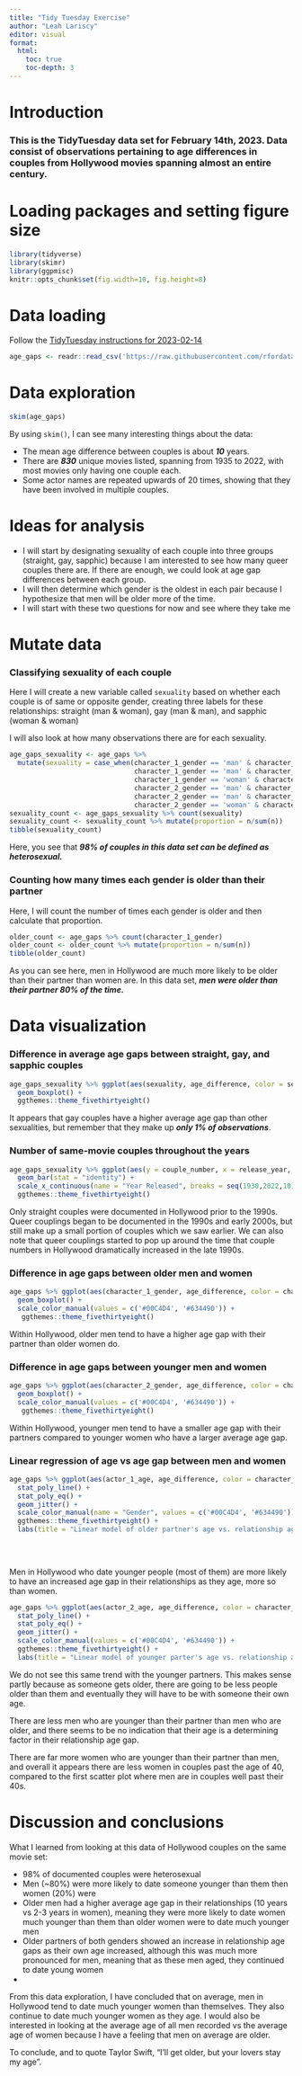 ```yaml
---
title: "Tidy Tuesday Exercise"
author: "Leah Lariscy"
editor: visual
format:
  html:
    toc: true
    toc-depth: 3
---
```


# Introduction

### This is the TidyTuesday data set for February 14th, 2023. Data consist of observations pertaining to age differences in couples from Hollywood movies spanning almost an entire century.

# Loading packages and setting figure size

```r
library(tidyverse)
library(skimr)
library(ggpmisc)
knitr::opts_chunk$set(fig.width=10, fig.height=8) 
```

# Data loading

Follow the [TidyTuesday instructions for 2023-02-14](https://github.com/rfordatascience/tidytuesday/blob/master/data/2023/2023-02-14/readme.md)

```r
age_gaps <- readr::read_csv('https://raw.githubusercontent.com/rfordatascience/tidytuesday/master/data/2023/2023-02-14/age_gaps.csv')
```

# Data exploration

```r
skim(age_gaps)
```

By using `skim()`, I can see many interesting things about the data:

-   The mean age difference between couples is about ***10*** years.
-   There are ***830*** unique movies listed, spanning from 1935 to 2022, with most movies only having one couple each.
-   Some actor names are repeated upwards of 20 times, showing that they have been involved in multiple couples.


# Ideas for analysis

-   I will start by designating sexuality of each couple into three groups (straight, gay, sapphic) because I am interested to see how many queer couples there are. If there are enough, we could look at age gap differences between each group.
-   I will then determine which gender is the oldest in each pair because I hypothesize that men will be older more of the time. 
-   I will start with these two questions for now and see where they take me

# Mutate data

### Classifying sexuality of each couple
Here I will create a new variable called `sexuality` based on whether each couple is of same or opposite gender, creating three labels for these relationships: straight (man & woman), gay (man & man), and sapphic (woman & woman)

I will also look at how many observations there are for each sexuality.

```r
age_gaps_sexuality <- age_gaps %>% 
  mutate(sexuality = case_when(character_1_gender == 'man' & character_2_gender == 'woman' ~ 'straight',
                               character_1_gender == 'man' & character_2_gender == 'man' ~ 'gay',
                               character_1_gender == 'woman' & character_2_gender == 'woman' ~ 'sapphic',
                               character_2_gender == 'man' & character_1_gender == 'woman' ~ 'straight',
                               character_2_gender == 'man' & character_1_gender == 'man' ~ 'gay',
                               character_2_gender == 'woman' & character_1_gender == 'woman' ~ 'sapphic'))
sexuality_count <- age_gaps_sexuality %>% count(sexuality)
sexuality_count <- sexuality_count %>% mutate(proportion = n/sum(n))
tibble(sexuality_count)
```
Here, you see that ***98% of couples in this data set can be defined as heterosexual.***

### Counting how many times each gender is older than their partner
Here, I will count the number of times each gender is older and then calculate that proportion.

```r
older_count <- age_gaps %>% count(character_1_gender)
older_count <- older_count %>% mutate(proportion = n/sum(n))
tibble(older_count)
```

As you can see here, men in Hollywood are much more likely to be older than their partner than women are. In this data set, ***men were older than their partner 80% of the time.***

# Data visualization

### Difference in average age gaps between straight, gay, and sapphic couples

```r
age_gaps_sexuality %>% ggplot(aes(sexuality, age_difference, color = sexuality)) +
  geom_boxplot() +
  ggthemes::theme_fivethirtyeight()
```
It appears that gay couples have a higher average age gap than other sexualities, but remember that they make up ***only 1% of observations***.

### Number of same-movie couples throughout the years
```r
age_gaps_sexuality %>% ggplot(aes(y = couple_number, x = release_year, fill = sexuality)) + 
  geom_bar(stat = "identity") +
  scale_x_continuous(name = "Year Released", breaks = seq(1930,2022,10)) +
  ggthemes::theme_fivethirtyeight()

```
Only straight couples were documented in Hollywood prior to the 1990s. Queer couplings began to be documented in the 1990s and early 2000s, but still make up a small portion of couples which we saw earlier. We can also note that queer couplings started to pop up around the time that couple numbers in Hollywood dramatically increased in the late 1990s.


### Difference in age gaps between older men and women
```r
age_gaps %>% ggplot(aes(character_1_gender, age_difference, color = character_1_gender)) +
  geom_boxplot() +
  scale_color_manual(values = c('#00C4D4', '#634490')) +
   ggthemes::theme_fivethirtyeight()
```
Within Hollywood, older men tend to have a higher age gap with their partner than older women do.

### Difference in age gaps between younger men and women
```r
age_gaps %>% ggplot(aes(character_2_gender, age_difference, color = character_2_gender)) +
  geom_boxplot() +
  scale_color_manual(values = c('#00C4D4', '#634490')) +
   ggthemes::theme_fivethirtyeight()

```
Within Hollywood, younger men tend to have a smaller age gap with their partners compared to younger women who have a larger average age gap.


### Linear regression of age vs age gap between men and women

```r
age_gaps %>% ggplot(aes(actor_1_age, age_difference, color = character_1_gender)) +
  stat_poly_line() +
  stat_poly_eq() +
  geom_jitter() +
  scale_color_manual(name = "Gender", values = c('#00C4D4', '#634490')) +
  ggthemes::theme_fivethirtyeight() +
  labs(title = "Linear model of older partner's age vs. relationship age gap")
  
       
      
```
Men in Hollywood who date younger people (most of them) are more likely to have an increased age gap in their relationships as they age, more so than women.

```r
age_gaps %>% ggplot(aes(actor_2_age, age_difference, color = character_2_gender)) +
  stat_poly_line() +
  stat_poly_eq() +
  geom_jitter() +
  scale_color_manual(values = c('#00C4D4', '#634490')) +
  ggthemes::theme_fivethirtyeight() +
  labs(title = "Linear model of younger parter's age vs. relationship age gap")
```
We do not see this same trend with the younger partners. This makes sense partly because as someone gets older, there are going to be less people older than them and eventually they will have to be with someone their own age. 

There are less men who are younger than their partner than men who are older, and there seems to be no indication that their age is a determining factor in their relationship age gap. 

There are far more women who are younger than their partner than men, and overall it appears there are less women in couples past the age of 40, compared to the first scatter plot where men are in couples well past their 40s.



# Discussion and conclusions
What I learned from looking at this data of Hollywood couples on the same movie set:

-   98% of documented couples were heterosexual
-   Men (~80%) were more likely to date someone younger than them then women (20%) were
-   Older men had a higher average age gap in their relationships (10 years vs 2-3 years in women), meaning they were more likely to date women much younger than them than older women were to date much younger men
-   Older partners of both genders showed an increase in relationship age gaps as their own age increased, although this was much more pronounced for men, meaning that as these men aged, they continued to date young women
-   

From this data exploration, I have concluded that on average, men in Hollywood tend to date much younger women than themselves. They also continue to date much younger women as they age. I would also be interested in looking at the average age of all men recorded vs the average age of women because I have a feeling that men on average are older.

To conclude, and to quote Taylor Swift, "I'll get older, but your lovers stay my age".
